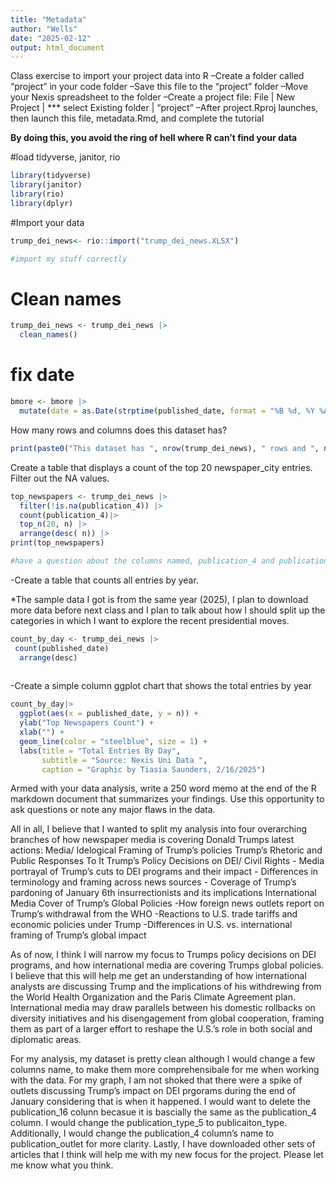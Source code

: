 ```yaml
---
title: "Metadata"
author: "Wells"
date: "2025-02-12"
output: html_document
---
```


Class exercise to import your project data into R
--Create a folder called "project" in your code folder
--Save this file to the "project" folder
--Move your Nexis spreadsheet to the folder
--Create a project file: File | New Project | *** select Existing folder | "project"
--After project.Rproj launches, then launch this file, metadata.Rmd, and complete the tutorial

**By doing this, you avoid the ring of hell where R can't find your data**


#load tidyverse, janitor, rio
```r

library(tidyverse)
library(janitor)
library(rio)
library(dplyr)
```
#Import your data 
```r

trump_dei_news<- rio::import("trump_dei_news.XLSX")

#import my stuff correctly 

```
# Clean names
```r
trump_dei_news <- trump_dei_news |>
  clean_names()
```


# fix date
```r
bmore <- bmore |> 
  mutate(date = as.Date(strptime(published_date, format = "%B %d, %Y %A")))
```

How many rows and columns does this dataset has? 

```r

print(paste0("This dataset has ", nrow(trump_dei_news), " rows and ", ncol(trump_dei_news), " columns."))


```

Create a table that displays a count of the top 20 newspaper_city entries. Filter out the NA values. 

```r
top_newspapers <- trump_dei_news |>
  filter(!is.na(publication_4)) |> 
  count(publication_4)|> 
  top_n(20, n) |>
  arrange(desc( n)) |>
print(top_newspapers)

#have a question about the columns named, publication_4 and publication_16, seem like similar columns having the corresponding names to the pub 4's column so should I delete the publication_16 column. 
```

-Create a table that counts all entries by year.

*The sample data I got is from the same year (2025), I plan to download more data before next class and I plan to talk about how I should split up the categories in which I want to explore the recent presidential moves. 

```r
count_by_day <- trump_dei_news |> 
 count(published_date) 
  arrange(desc)
  
```


-Create a simple column ggplot chart that shows the total entries by year
```r
count_by_day|> 
  ggplot(aes(x = published_date, y = n)) +
  ylab("Top Newspapers Count") +
  xlab("") +
  geom_line(color = "steelblue", size = 1) +
  labs(title = "Total Entries By Day",
       subtitle = "Source: Nexis Uni Data ",
       caption = "Graphic by Tiasia Saunders, 2/16/2025")
```

 

Armed with your data analysis, write a 250 word memo at the end of the R markdown document that summarizes your findings. Use this opportunity to ask questions or note any major flaws in the data.


All in all, I believe that I wanted to split my analysis into four overarching branches of how newspaper media is covering Donald Trumps latest actions: 
  Media/ Idelogical Framing of Trump's policies 
  Trump's Rhetoric and Public Responses To It 
  Trump's Policy Decisions on DEI/ Civil Rights 
   - Media portrayal of Trump’s cuts to DEI programs and their impact
  - Differences in terminology and framing across news sources
  - Coverage of Trump’s pardoning of January 6th insurrectionists and its implications
  International Media Cover of Trump's Global Policies 
  -How foreign news outlets report on Trump’s withdrawal from the WHO
  -Reactions to U.S. trade tariffs and economic policies under Trump
  -Differences in U.S. vs. international framing of Trump’s global impact
  
As of now, I think I will narrow my focus to Trumps policy decisions on DEI programs, and how international media are covering Trumps global policies. I believe that this will help me get an understanding of how international analysts are discussing Trump and the implications of his withdrewing from the World Health Organization and the Paris Climate Agreement plan. International media may draw parallels between his domestic rollbacks on diversity initiatives and his disengagement from global cooperation, framing them as part of a larger effort to reshape the U.S.'s role in both social and diplomatic areas. 

For my analysis, my dataset is pretty clean although I would change a few columns name, to make them more comprehensibale for me when working with the data. For my graph, I am not shoked that there were a spike of outlets discussing Trump's impact on DEI prgorams during the end of January considering that is when it happened. I would want to delete the publication_16 colunn becasue it is bascially the same as the publication_4 column. I would change the publication_type_5 to publicaiton_type. Additionally, I would change the publication_4 column's name to publication_outlet for more clarity. Lastly, I have downloaded other sets of articles that I think will help me with my new focus for the project. Please let me know what you think. 